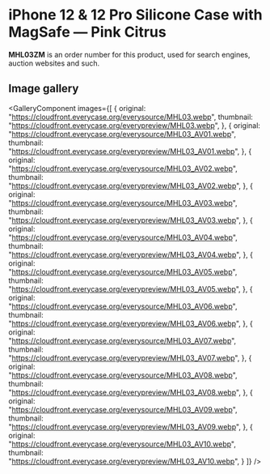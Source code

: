 
# iPhone 12 & 12 Pro Silicone Case with MagSafe — Pink Citrus

<Callout type='info' emoji='👉🏻'>**MHL03ZM** is an order number for this product, used for search engines, auction websites and such.</Callout>

## Image gallery

<GalleryComponent
    images={[
      {
        original: "https://cloudfront.everycase.org/everysource/MHL03.webp",
        thumbnail: "https://cloudfront.everycase.org/everypreview/MHL03.webp",
      },
      {
        original: "https://cloudfront.everycase.org/everysource/MHL03_AV01.webp",
        thumbnail: "https://cloudfront.everycase.org/everypreview/MHL03_AV01.webp",
      },
      {
        original: "https://cloudfront.everycase.org/everysource/MHL03_AV02.webp",
        thumbnail: "https://cloudfront.everycase.org/everypreview/MHL03_AV02.webp",
      },
      {
        original: "https://cloudfront.everycase.org/everysource/MHL03_AV03.webp",
        thumbnail: "https://cloudfront.everycase.org/everypreview/MHL03_AV03.webp",
      },
      {
        original: "https://cloudfront.everycase.org/everysource/MHL03_AV04.webp",
        thumbnail: "https://cloudfront.everycase.org/everypreview/MHL03_AV04.webp",
      },
      {
        original: "https://cloudfront.everycase.org/everysource/MHL03_AV05.webp",
        thumbnail: "https://cloudfront.everycase.org/everypreview/MHL03_AV05.webp",
      },
      {
        original: "https://cloudfront.everycase.org/everysource/MHL03_AV06.webp",
        thumbnail: "https://cloudfront.everycase.org/everypreview/MHL03_AV06.webp",
      },
      {
        original: "https://cloudfront.everycase.org/everysource/MHL03_AV07.webp",
        thumbnail: "https://cloudfront.everycase.org/everypreview/MHL03_AV07.webp",
      },
      {
        original: "https://cloudfront.everycase.org/everysource/MHL03_AV08.webp",
        thumbnail: "https://cloudfront.everycase.org/everypreview/MHL03_AV08.webp",
      },
      {
        original: "https://cloudfront.everycase.org/everysource/MHL03_AV09.webp",
        thumbnail: "https://cloudfront.everycase.org/everypreview/MHL03_AV09.webp",
      },
      {
        original: "https://cloudfront.everycase.org/everysource/MHL03_AV10.webp",
        thumbnail: "https://cloudfront.everycase.org/everypreview/MHL03_AV10.webp",
      }
    ]}
  />
